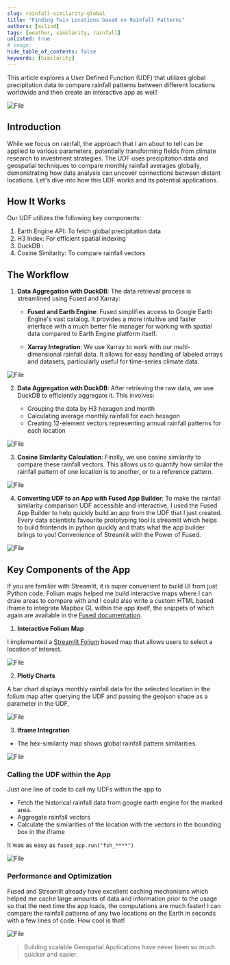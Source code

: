 ```yaml
---
slug: rainfall-similarity-global
title: "Finding Twin Locations based on Rainfall Patterns"
authors: [milind]
tags: [weather, similarity, rainfall]
unlisted: true
# image:
hide_table_of_contents: false
keywords: [Similarity]
---
```


This article explores a User Defined Function (UDF) that utilizes global precipitation data to compare rainfall patterns between different locations worldwide and then create an interactive app as well!


<div style={{ textAlign: "center" }}>
  <img src={ImageSim} alt="File" style={{}} />
</div>

## Introduction

While we focus on rainfall, the approach that I am about to tell can be applied to various parameters, potentially transforming fields from climate research to investment strategies. The UDF uses precipitation data and geospatial techniques to compare monthly rainfall averages globally, demonstrating how data analysis can uncover connections between distant locations.
Let's dive into how this UDF works and its potential applications.

## How It Works

Our UDF utilizes the following key components:

1. Earth Engine API: To fetch global precipitation data
2. H3 Index: For efficient spatial indexing
3. DuckDB :
4. Cosine Similarity: To compare rainfall vectors

## The Workflow

1. **Data Aggregation with DuckDB**: The data retrieval process is streamlined using Fused and Xarray:

   - **Fused and Earth Engine**: Fused simplifies access to Google Earth Engine's vast catalog. It provides a more intuitive and faster interface with a much better file manager for working with spatial data compared to Earth Engine platform itself.

   - **Xarray Integration**: We use Xarray to work with our multi-dimensional rainfall data. It allows for easy handling of labeled arrays and datasets, particularly useful for time-series climate data.


<div style={{ textAlign: "center" }}>
  <img src={xarray} alt="File" style={{}} />
</div>

2. **Data Aggregation with DuckDB**: After retrieving the raw data, we use DuckDB to efficiently aggregate it. This involves:

   - Grouping the data by H3 hexagon and month
   - Calculating average monthly rainfall for each hexagon
   - Creating 12-element vectors representing annual rainfall patterns for each location


<div style={{ textAlign: "center" }}>
  <img src={Vector} alt="File" style={{}} />
</div>

3. **Cosine Similarity Calculation**: Finally, we use cosine similarity to compare these rainfall vectors. This allows us to quantify how similar the rainfall pattern of one location is to another, or to a reference pattern.


<div style={{ textAlign: "center" }}>
  <img src={CosineSim} alt="File" style={{}} />
</div>

4. **Converting UDF to an App with Fused App Builder**: To make the rainfall similarity comparison UDF accessible and interactive, I used the Fused App Builder to help quickly build an app from the UDF that I just created. Every data scientists favourite prototyping tool is streamlit which helps to build frontends in python quickly and thats what the app builder brings to you! Convenience of Streamlit with the Power of Fused.


<div style={{ textAlign: "center" }}>
  <img src={Builder} alt="File" style={{}} />
</div>

## Key Components of the App

If you are familiar with Streamlit, it is super convenient to build UI from just Python code. Folium maps helped me build interactive maps where I can draw areas to compare with and I could also write a custom HTML based iframe to integrate Mapbox GL within the app itself, the snippets of which again are available in the [Fused documentation](https://docs.fused.io/user-guide/out/mapbox/).

1. **Interactive Folium Map**

I implemented a [Streamlit Folium](https://folium.streamlit.app/) based map that allows users to select a location of interest.


<div style={{ textAlign: "center" }}>
  <img src={foli} alt="File" style={{}} />
</div>

2. **Plotly Charts**

A bar chart displays monthly rainfall data for the selected location in the folium map after querying the UDF and passing the geojson shape as a parameter in the UDF,


<div style={{ textAlign: "center" }}>
  <img src={chart} alt="File" style={{}} />
</div>

3. **Iframe Integration**

- The hex-similarity map shows global rainfall pattern similarities.


<div style={{ textAlign: "center" }}>
  <img src={ifram} alt="File" style={{}} />
</div>

### Calling the UDF within the App

Just one line of code to call my UDFs within the app to

- Fetch the historical rainfall data from google earth engine for the marked area.
- Aggregate rainfall vectors
- Calculate the similarities of the location with the vectors in the bounding box in the iframe

It was as easy as `fused_app.run("fsh_****")`


<div style={{ textAlign: "center" }}>
  <img src={token} alt="File" style={{}} />
</div>

### Performance and Optimization

Fused and Streamlit already have excellent caching mechanisms which helped me cache large amounts of data and information prior to the usage so that the next time the app loads, the computations are much faster! I can compare the rainfall patterns of any two locations on the Earth in seconds with a few lines of code. How cool is that!


<div style={{ textAlign: "center" }}>
  <img src={load} alt="File" style={{}} />
</div>

> Building scalable Geospatial Applications have never been so much quicker and easier.
